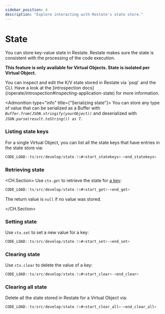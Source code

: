 ```yaml
---
sidebar_position: 4
description: "Explore interacting with Restate's state store."
---
```



# State
You can store key-value state in Restate.
Restate makes sure the state is consistent with the processing of the code execution.

**This feature is only available for Virtual Objects.
State is isolated per Virtual Object.**

<Admonition type="info" title="Command-line introspection">
    You can inspect and edit the K/V state stored in Restate via `psql` and the CLI.
    Have a look at the [introspection docs](/operate/introspection#inspecting-application-state) for more information.
</Admonition>

<Admonition type="info" title={"Serializing state"}>
    You can store any type of value that can be serialized as a Buffer with _`Buffer.from(JSON.stringify(yourObject))`_ and deserialized with _`JSON.parse(result.toString()) as T`_.
</Admonition>

### Listing state keys
For a single Virtual Object, you can list all the state keys that have entries in the state store via:

```typescript
CODE_LOAD::ts/src/develop/state.ts#<start_statekeys>-<end_statekeys>
```

### Retrieving state
<CH.Section>
Use `ctx.get` to retrieve the state for [a key](focus://1[40:53],2[40:53]):
```typescript
CODE_LOAD::ts/src/develop/state.ts#<start_get>-<end_get>
```
The return value is `null` if no value was stored.

</CH.Section>
### Setting state
Use `ctx.set` to set a new value for a key:
```typescript
CODE_LOAD::ts/src/develop/state.ts#<start_set>-<end_set>
```

### Clearing state
Use `ctx.clear` to delete the value of a key:
```typescript
CODE_LOAD::ts/src/develop/state.ts#<start_clear>-<end_clear>
```

### Clearing all state

Delete all the state stored in Restate for a Virtual Object via:

```typescript
CODE_LOAD::ts/src/develop/state.ts#<start_clear_all>-<end_clear_all>
```
